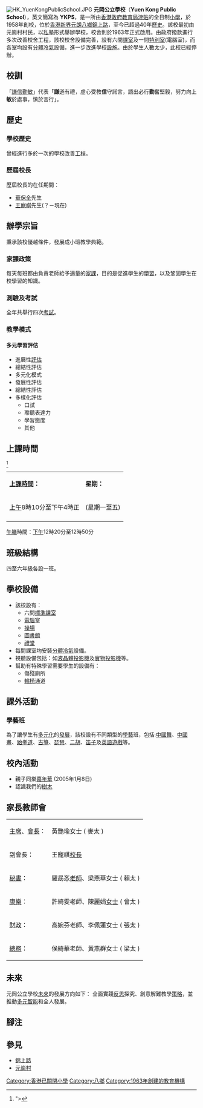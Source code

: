 {{Infobox_School
| name = 元岡公立學校
| other_name = {{lang|en|Yuen Kong Public School}}
| image =
| motto = 「[[謙|謙]]、[[信|信]]、[[勤|勤]]、[[敏|敏]]」
| established = 1963年
| type = [[津貼|津貼]]（全日）
| religion = 沒有
| affiliation = 元岡公立學校校董會
| district = [[元朗區|元朗區]]
| grades = 小四至小六
| president = [[梁浩深|梁浩深]]先生
| principal = [[王寵祺|王寵祺]]先生
| dean =
| college =
| house = 沒有設立'''社'''
| sc =
| cs =
| faculty =23人
| staff =
| students = 20人
| athletics =
| conference =
| colors =
| mascot =
| magazine = 元岡TEEN地
| free_label =
| free_text =
| free_label2 =
| free_text2 =
| free_label3 =
| free_text3 =
| address = [[香港|香港]][[新界|新界]][[元朗|元朗]][[八鄉|八鄉]][[錦上路|錦上路]][[元崗村|元崗村]]
}}
[[File:HK_YuenKongPublicSchool.JPG|thumb]]
'''元岡公立學校'''（'''Yuen Kong Public School'''），英文簡寫為 '''YKPS'''，是一所由[[香港政府|香港政府]][[教育局_(香港)|教育局]][[津貼|津貼]]的全日制[[小學|小學]]，於1958年創校，位於[[香港|香港]][[新界|新界]][[元朗|元朗]][[八鄉|八鄉]][[錦上路|錦上路]]，至今已超過40年[[歷史|歷史]]。該校最初由元崗村村民，以[[私塾|私塾]]形式舉辦學校，校舍則於1963年正式啟用。由政府撥款進行多次改善校舍工程，該校校舍設備完善，設有六間[[課室|課室]]及一間[[特別室|特別室]](電腦室)，而各室均設有[[分體冷氣|分體冷氣]]設備，進一步改進學校[[設施|設施]]。由於學生人數太少，此校已經停辦。

==校訓==
「[[謙|謙]][[信|信]][[勤|勤]][[敏|敏]]」代表「'''謙'''遜有禮，虛心受教'''信'''守諾言，語出必行'''勤'''奮堅毅，努力向上'''敏'''於處事，慎於言行」。

==歷史==
===學校歷史===
曾經進行多於一次的學校改善[[工程|工程]]。

===歷屆校長===
歷屆校長的在任期間：
*[[華保全|華保全]]先生
*[[王寵祺|王寵祺]]先生(？－現在)

==辦學宗旨==
秉承該校優越條件，發展成小班教學典範。

===家課政策===
每天每班都由負責老師給予適量的[[家課|家課]]，目的是促進學生的[[學習|學習]]，以及鞏固學生在校學習的知識。

===測驗及考試===
全年共舉行四次[[考試|考試]]。

===教學模式===
====多元學習評估====
*進展性[[評估|評估]]
*總結性評估
*多元化模式
*發展性評估
*總結性評估
*多樣化評估
**口試
**聆聽表達力
**學習態度
**其他

==上課時間==
<ref name="上課時間">">{{cite web|url=http://psp.proj.hkedcity.net/2007/chi/detail_sch_activity.php?sch_id=434|title=元岡公立學校──學習生活|accessdate=2008-01-05|publisher=香港教育城}}</ref>

{| border="1"
|-
|'''[[上課|上課]][[時間|時間]]：'''||'''星期：'''
|-
|[[上午|上午]]8時10分至下午4時正||(星期一至五)
|-
|}

[[午膳|午膳]]時間：[[下午|下午]]12時20分至12時50分

==班級結構==
四至六年級各設一班。

==學校設備==
*該校設有：
**六間[[標準課室|標準課室]]
**[[電腦|電腦]]室
**[[操場|操場]]
**[[圖書館|圖書館]]
**[[禮堂|禮堂]]
*每間課室均安裝[[分體冷氣|分體冷氣]]設備。
*視聽設備包括：如[[液晶體投影機|液晶體投影機]]及[[實物投影機|實物投影機]]等。
*幫助有特殊學習需要學生的設備有：
**傷殘廁所
**[[輪椅|輪椅]]通道

==課外活動==
===學藝班===
為了讓學生有[[多元化|多元化]]的[[發展|發展]]，該校設有不同類型的[[學藝|學藝]]班，包括:[[中國舞|中國舞]]、[[中國畫|中國畫]]、[[跆拳道|跆拳道]]、[[古箏|古箏]]、[[琵琶|琵琶]]、[[二胡|二胡]]、[[笛子|笛子]]及[[英語遊戲|英語遊戲]]等。

==校內活動==
*親子同樂[[嘉年華|嘉年華]] (2005年1月8日)
*認識我們的[[樹木|樹木]]

==家長教師會==
{| border="1"
|-
|[[主席|主席]]、[[會長|會長]]：||黃艷瑜女士 ( 麥太 )
|-
|副會長：||王寵祺[[校長|校長]]
|-
|[[秘書|秘書]]：||羅勗忞[[老師|老師]]、梁燕華女士 ( 賴太 )
|-
|[[康樂|康樂]]：||許綺雯老師、陳麗娟[[女士|女士]] ( 曾太 )
|-
|[[財政|財政]]：||高婉芬老師、李佩蓮女士 ( 張太 )
|-
|[[總務|總務]]：||侯綺華老師、黃燕群女士 ( 梁太 )
|}

==未來==
元岡公立學校[[未來|未來]]的發展方向如下：
全面實踐[[反思|反思]]探究、創意解難教學[[策略|策略]]，並推動[[多元智能|多元智能]]和全人發展。

==腳注==
{{reflist|2}}

==參見==
*[[錦上路|錦上路]]
*[[元崗村|元崗村]]

[[Category:香港已關閉小學|Category:香港已關閉小學]]
[[Category:八鄉|Category:八鄉]]
[[Category:1963年創建的教育機構|Category:1963年創建的教育機構]]